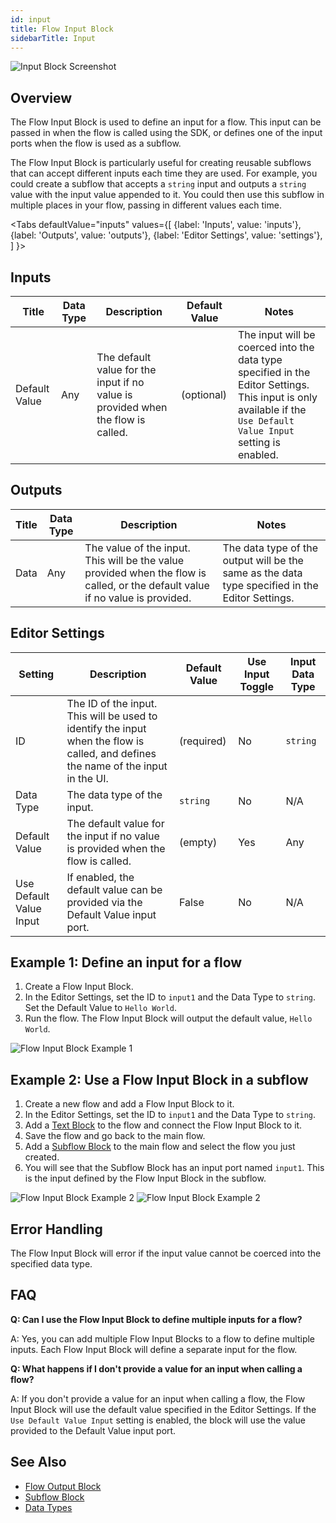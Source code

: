 ```yaml
---
id: input
title: Flow Input Block
sidebarTitle: Input
---
```



![Input Block Screenshot](./assets/input-block.png)

## Overview

The Flow Input Block is used to define an input for a flow. This input can be passed in when the flow is called using the SDK, or defines one of the input ports when the flow is used as a subflow.

The Flow Input Block is particularly useful for creating reusable subflows that can accept different inputs each time they are used. For example, you could create a subflow that accepts a `string` input and outputs a `string` value with the input value appended to it. You could then use this subflow in multiple places in your flow, passing in different values each time.

<Tabs
  defaultValue="inputs"
  values={[
    {label: 'Inputs', value: 'inputs'},
    {label: 'Outputs', value: 'outputs'},
    {label: 'Editor Settings', value: 'settings'},
  ]
}>

<TabItem value="inputs">

## Inputs

| Title         | Data Type | Description                                                                       | Default Value | Notes                                                                                                                                                            |
| ------------- | --------- | --------------------------------------------------------------------------------- | ------------- | ---------------------------------------------------------------------------------------------------------------------------------------------------------------- |
| Default Value | Any       | The default value for the input if no value is provided when the flow is called. | (optional)    | The input will be coerced into the data type specified in the Editor Settings. This input is only available if the `Use Default Value Input` setting is enabled. |

</TabItem>

<TabItem value="outputs">

## Outputs

| Title | Data Type | Description                                                                                                                     | Notes                                                                                           |
| ----- | --------- | ------------------------------------------------------------------------------------------------------------------------------- | ----------------------------------------------------------------------------------------------- |
| Data  | Any       | The value of the input. This will be the value provided when the flow is called, or the default value if no value is provided. | The data type of the output will be the same as the data type specified in the Editor Settings. |

</TabItem>

<TabItem value="settings">

## Editor Settings

| Setting                 | Description                                                                                                                         | Default Value | Use Input Toggle | Input Data Type |
| ----------------------- | ----------------------------------------------------------------------------------------------------------------------------------- | ------------- | ---------------- | --------------- |
| ID                      | The ID of the input. This will be used to identify the input when the flow is called, and defines the name of the input in the UI. | (required)    | No               | `string`        |
| Data Type               | The data type of the input.                                                                                                         | `string`      | No               | N/A             |
| Default Value           | The default value for the input if no value is provided when the flow is called.                                                   | (empty)       | Yes              | Any             |
| Use Default Value Input | If enabled, the default value can be provided via the Default Value input port.                                                     | False         | No               | N/A             |

</TabItem>

</Tabs>

## Example 1: Define an input for a flow

1. Create a Flow Input Block.
2. In the Editor Settings, set the ID to `input1` and the Data Type to `string`. Set the Default Value to `Hello World`.
3. Run the flow. The Flow Input Block will output the default value, `Hello World`.

![Flow Input Block Example 1](./assets/input-block-example-01.png)

## Example 2: Use a Flow Input Block in a subflow

1. Create a new flow and add a Flow Input Block to it.
2. In the Editor Settings, set the ID to `input1` and the Data Type to `string`.
3. Add a [Text Block](./text.mdx) to the flow and connect the Flow Input Block to it.
4. Save the flow and go back to the main flow.
5. Add a [Subflow Block](./subflow.mdx) to the main flow and select the flow you just created.
6. You will see that the Subflow Block has an input port named `input1`. This is the input defined by the Flow Input Block in the subflow.

![Flow Input Block Example 2](./assets/input-block-example-02.png)
![Flow Input Block Example 2](./assets/input-block-example-02-2.png)

## Error Handling

The Flow Input Block will error if the input value cannot be coerced into the specified data type.

## FAQ

**Q: Can I use the Flow Input Block to define multiple inputs for a flow?**

A: Yes, you can add multiple Flow Input Blocks to a flow to define multiple inputs. Each Flow Input Block will define a separate input for the flow.

**Q: What happens if I don't provide a value for an input when calling a flow?**

A: If you don't provide a value for an input when calling a flow, the Flow Input Block will use the default value specified in the Editor Settings. If the `Use Default Value Input` setting is enabled, the block will use the value provided to the Default Value input port.

## See Also

- [Flow Output Block](./output.mdx)
- [Subflow Block](./subflow.mdx)
- [Data Types](../user-guide/workflow/data-types.md)

